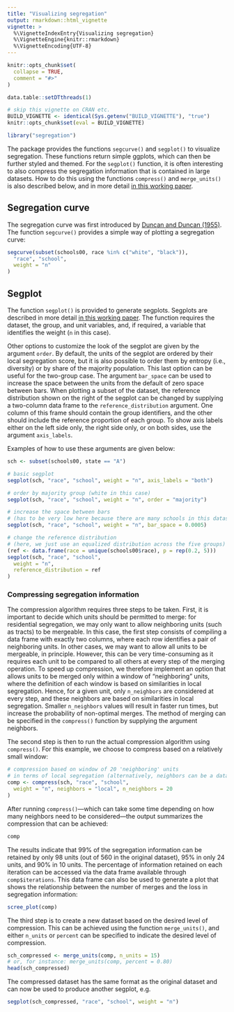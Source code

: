 ```yaml
---
title: "Visualizing segregation"
output: rmarkdown::html_vignette
vignette: >
  %\VignetteIndexEntry{Visualizing segregation}
  %\VignetteEngine{knitr::rmarkdown}
  %\VignetteEncoding{UTF-8}
---
```


```r
knitr::opts_chunk$set(
  collapse = TRUE,
  comment = "#>"
)

data.table::setDTthreads(1)

# skip this vignette on CRAN etc.
BUILD_VIGNETTE <- identical(Sys.getenv("BUILD_VIGNETTE"), "true")
knitr::opts_chunk$set(eval = BUILD_VIGNETTE)

library("segregation")
```

The package provides the functions `segcurve()` and `segplot()` to visualize segregation.
These functions return simple ggplots, which can then be further styled and themed.
For the `segplot()` function, it is often interesting to also compress the segregation
information that is contained in large datasets. How to do this using 
the functions `compress()` and `merge_units()` is also described below, and in more
detail [in this working paper](https://osf.io/preprints/socarxiv/ruw4g/).

## Segregation curve

The segregation curve was first introduced by [Duncan and Duncan (1955)](https://www.jstor.org/stable/2088328).
The function `segcurve()` provides a simple way of plotting a segregation curve:

```r
segcurve(subset(schools00, race %in% c("white", "black")),
  "race", "school",
  weight = "n"
)
```

## Segplot

The function `segplot()` is provided to generate segplots. Segplots are described in more
detail [in this working paper](https://osf.io/preprints/socarxiv/ruw4g/).
The function requires the dataset, the group, and unit variables, and, if required, 
a variable that identifies the weight (`n` in this case). 

Other options to customize the look of the segplot are given by the argument `order`. 
By default, the units of the segplot are ordered by their local segregation score,
but it is also possible to order them by entropy (i.e., diversity) or by share 
of the majority population. This last option can be useful for the two-group case. 
The argument `bar_space` can be used to increase the space between the units 
from the default of zero space between bars. When plotting a subset of the dataset, 
the reference distribution shown on the right of the segplot can be changed by 
supplying a two-column data frame to the `reference_distribution` argument. 
One column of this frame should contain the group identifiers, and 
the other should include the reference proportion of each group. 
To show axis labels either on the left side only, the right side only, 
or on both sides, use the argument `axis_labels`.

Examples of how to use these arguments are given below:

```r
sch <- subset(schools00, state == "A")

# basic segplot
segplot(sch, "race", "school", weight = "n", axis_labels = "both")

# order by majority group (white in this case)
segplot(sch, "race", "school", weight = "n", order = "majority")

# increase the space between bars
# (has to be very low here because there are many schools in this dataset)
segplot(sch, "race", "school", weight = "n", bar_space = 0.0005)

# change the reference distribution
# (here, we just use an equalized distribution across the five groups)
(ref <- data.frame(race = unique(schools00$race), p = rep(0.2, 5)))
segplot(sch, "race", "school",
  weight = "n",
  reference_distribution = ref
)
```

### Compressing segregation information

The compression algorithm requires three steps to be taken. 
First, it is important to decide which units should be permitted to merge: 
for residential segregation, we may only want to allow neighboring units 
(such as tracts) to be mergeable. In this case, the first step consists
of compiling a data frame with exactly two columns, where each row identifies 
a pair of neighboring units. In other cases, we may want to allow all units 
to be mergeable, in principle. However, this can be very time-consuming as 
it requires each unit to be compared to all others at every step of the merging 
operation. To speed up compression, we therefore implement an option that 
allows units to be merged only within a window of "neighboring" units, 
where the definition of each window is based on similarities in local segregation. 
Hence, for a given unit, only `n_neighbors` are considered at every step, and
these neighbors are based on similarities in local segregation. 
Smaller `n_neighbors` values will result in faster run times, but increase 
the probability of non-optimal merges. The method of merging can be 
specified in the `compress()` function by supplying the argument neighbors.

The second step is then to run the actual compression algorithm using `compress()`. 
For this example, we choose to compress based on a relatively small window:

```r
# compression based on window of 20 'neighboring' units
# in terms of local segregation (alternatively, neighbors can be a data frame)
comp <- compress(sch, "race", "school",
  weight = "n", neighbors = "local", n_neighbors = 20
)
```

After running `compress()`—which can take some time depending on how 
many neighbors need to be considered—the output summarizes the compression 
that can be achieved:

```r
comp
```

The results indicate that 99% of the segregation information can be retained by 
only 98 units (out of 560 in the original dataset), 95% in only 24 units, 
and 90% in 10 units. The percentage of information retained on each iteration 
can be accessed via the data frame available through `comp$iterations`. 
This data frame can also be used to generate a plot that shows the relationship
between the number of merges and the loss in segregation information:

```r
scree_plot(comp)
```

The third step is to create a new dataset based on the desired level of compression. 
This can be achieved using the function `merge_units()`, and either `n_units` or `percent`
can be specified to indicate the desired level of compression.

```r
sch_compressed <- merge_units(comp, n_units = 15)
# or, for instance: merge_units(comp, percent = 0.80)
head(sch_compressed)
```

The compressed dataset has the same format as the original dataset 
and can now be used to produce another segplot, e.g.

```r
segplot(sch_compressed, "race", "school", weight = "n")
```
